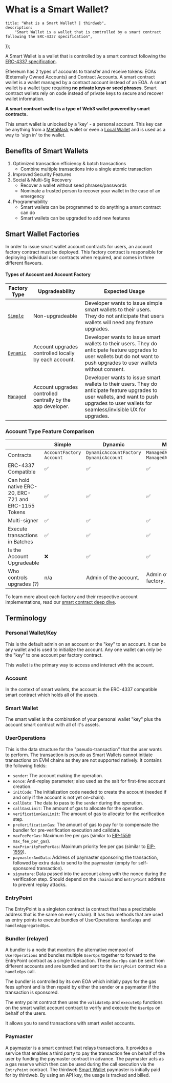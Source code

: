 
# What is a Smart Wallet?

	title: "What is a Smart Wallet? | thirdweb",
	description:
		"Smart Wallet is a wallet that is controlled by a smart contract following the ERC-4337 specification",
});

A Smart Wallet is a wallet that is controlled by a smart contract following the [ERC-4337 specification](https://eips.ethereum.org/EIPS/eip-4337).

Ethereum has 2 types of accounts to transfer and receive tokens: EOAs (Externally Owned Accounts) and Contract Accounts. A smart contract wallet is a wallet managed by a contract account
instead of an EOA. A smart wallet is a wallet type requiring **no private keys or seed phrases**.
Smart contract wallets rely on code instead of private keys to secure and recover wallet information.

**A smart contract wallet is a type of Web3 wallet powered by smart contracts.**

This smart wallet is unlocked by a 'key' - a personal account. This key can be anything from a [MetaMask](/references/wallets/v2/MetaMaskWallet) wallet or even a [Local Wallet](/references/wallets/v2/LocalWallet) and is used as a way to 'sign in' to the wallet.

## Benefits of Smart Wallets

1. Optimized transaction efficiency & batch transactions
   - Combine multiple transactions into a single atomic transaction
2. Improved Security Features
3. Social & Multi-Sig Recovery
   - Recover a wallet without seed phrases/passwords
   - Nominate a trusted person to recover your wallet in the case of an emergency
4. Programmability
   - Smart wallets can be programmed to do anything a smart contract can do
   - Smart wallets can be upgraded to add new features

## Smart Wallet Factories

In order to issue smart wallet account contracts for users, an account factory contract must be deployed.
This factory contract is responsible for deploying individual user contracts when required, and comes in three different flavours.

#### Types of Account and Account Factory

| Factory Type                                                         | Upgradeability                                              | Expected Usage                                                                                                                                                                                |
| -------------------------------------------------------------------- | ----------------------------------------------------------- | --------------------------------------------------------------------------------------------------------------------------------------------------------------------------------------------- |
| [`Simple`](https://thirdweb.com/thirdweb.eth/AccountFactory)         | Non-upgradeable                                             | Developer wants to issue simple smart wallets to their users. They do not anticipate that users wallets will need any feature upgrades.                                                       |
| [`Dynamic`](https://thirdweb.com/thirdweb.eth/DynamicAccountFactory) | Account upgrades controlled locally by each account.        | Developer wants to issue smart wallets to their users. They do anticipate feature upgrades to user wallets but do not want to push upgrades to user wallets without consent.                  |
| [`Managed`](https://thirdweb.com/thirdweb.eth/ManagedAccountFactory) | Account upgrades controlled centrally by the app developer. | Developer wants to issue smart wallets to their users. They do anticipate feature upgrades to user wallets, and want to push upgrades to user wallets for seamless/invisible UX for upgrades. |

### Account Type Feature Comparison

|                                                     | Simple                     | Dynamic                                  | Managed                                  |
| --------------------------------------------------- | -------------------------- | ---------------------------------------- | ---------------------------------------- |
| Contracts                                           | `AccountFactory` `Account` | `DynamicAccountFactory` `DynamicAccount` | `ManagedAccountFactory` `ManagedAccount` |
| ERC-4337 Compatible                                 | ✅                         | ✅                                       | ✅                                       |
| Can hold native ERC-20, ERC-721 and ERC-1155 Tokens | ✅                         | ✅                                       | ✅                                       |
| Multi-signer                                        | ✅                         | ✅                                       | ✅                                       |
| Execute transactions in Batches                     | ✅                         | ✅                                       | ✅                                       |
| Is the Account Upgradeable                          | ❌                         | ✅                                       | ✅                                       |
| Who controls upgrades (?)                           | n/a                        | Admin of the account.                    | Admin of the account factory.            |

To learn more about each factory and their respective account implementations, read our [smart contract deep dive](https://blog.thirdweb.com/smart-contract-deep-dive-building-smart-wallets-for-individuals-and-teams/).

## Terminology

### Personal Wallet/Key

This is the default admin on an account or the "key" to an account. It can be any wallet and is used to initialize the account.
Any one wallet can only be the "key" to one account per factory contract.

This wallet is the primary way to access and interact with the account.

### Account

In the context of smart wallets, the account is the ERC-4337 compatible smart contract which holds all of the assets.

### Smart Wallet

The smart wallet is the combination of your personal wallet "key" plus the account smart contract with all of it's assets.

### UserOperations

This is the data structure for the "pseudo-transaction" that the user wants to perform. The transaction is pseudo as Smart Wallets cannot initiate transactions on EVM chains as they are not supported natively. It contains the following fields:

- `sender`: The account making the operation.
- `nonce`: Anti-replay parameter; also used as the salt for first-time account creation.
- `initCode`: The initialization code needed to create the account (needed if and only if the account is not yet on-chain).
- `callData`: The data to pass to the `sender` during the operation.
- `callGasLimit`: The amount of gas to allocate for the operation.
- `verificationGasLimit`: The amount of gas to allocate for the verification step.
- `preVerificationGas`: The amount of gas to pay for to compensate the bundler for pre-verification execution and calldata.
- `maxFeePerGas`: Maximum fee per gas (similar to [EIP-1559](https://eips.ethereum.org/EIPS/eip-1559) `max_fee_per_gas`).
- `maxPriorityFeePerGas`: Maximum priority fee per gas (similar to [EIP-1559](https://eips.ethereum.org/EIPS/eip-1559)).
- `paymasterAndData`: Address of paymaster sponsoring the transaction, followed by extra data to send to the paymaster (empty for self-sponsored transaction).
- `signature`: Data passed into the account along with the nonce during the verification step. Should depend on the `chainid` and `EntryPoint` address to prevent replay attacks.

### EntryPoint

The EntryPoint is a singleton contract (a contract that has a predictable address that is the same on every chain).
It has two methods that are used as entry points to execute bundles of UserOperations: `handleOps` and `handleAggregatedOps`.

### Bundler (relayer)

A bundler is a node that monitors the alternative mempool of `UserOperations` and bundles multiple `UserOps` together to forward to the EntryPoint contract as a single transaction.
These `UserOps` can be sent from different accounts and are bundled and sent to the `EntryPoint` contract via a `handleOps` call.

The bundler is controlled by its own EOA which initially pays for the gas fees upfront and is then repaid by either the sender or a paymaster if the transaction is sponsored.

The entry point contract then uses the `validateOp` and `executeOp` functions on the smart wallet account contract to verify and execute the `UserOps` on behalf of the users.

It allows you to send transactions with smart wallet accounts.

### Paymaster

A paymaster is a smart contract that relays transactions. It provides a service that enables a third party to pay
the transaction fee on behalf of the user by funding the paymaster contract in advance. The paymaster acts as a gas reserve which then
can be used during the call execution via the `EntryPoint` contract. The thirdweb [Smart Wallet](/wallets/smart-wallet) paymaster is initially paid for by thirdweb. By using an API key,
the usage is tracked and billed.
